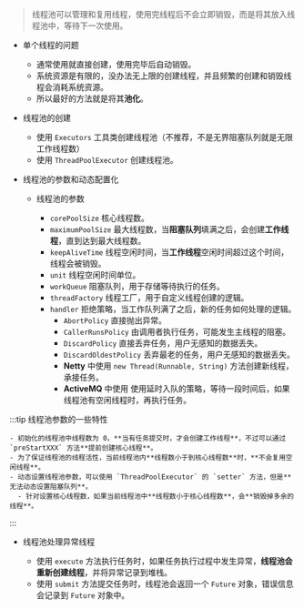 > 线程池可以管理和复用线程，使用完线程后不会立即销毁，而是将其放入线程池中，等待下一次使用。

- 单个线程的问题

  - 通常使用就直接创建，使用完毕后自动销毁。
  - 系统资源是有限的，没办法无上限的创建线程，并且频繁的创建和销毁线程会消耗系统资源。
  - 所以最好的方法就是将其**池化**。

- 线程池的创建

  - 使用 `Executors` 工具类创建线程池（不推荐，不是无界阻塞队列就是无限工作线程数）
  - 使用 `ThreadPoolExecutor` 创建线程池。

- 线程池的参数和动态配置化

  - 线程池的参数

    - `corePoolSize` 核心线程数。
    - `maximumPoolSize` 最大线程数，当**阻塞队列**填满之后，会创建**工作线程**，直到达到最大线程数。
    - `keepAliveTime` 线程空闲时间，当**工作线程**空闲时间超过这个时间，线程会被销毁。
    - `unit` 线程空闲时间单位。
    - `workQueue` 阻塞队列，用于存储等待执行的任务。
    - `threadFactory` 线程工厂，用于自定义线程创建的逻辑。
    - `handler` 拒绝策略，当工作队列满了之后，新的任务如何处理的逻辑。
      - `AbortPolicy` 直接抛出异常。
      - `CallerRunsPolicy` 由调用者执行任务，可能发生主线程的阻塞。
      - `DiscardPolicy` 直接丢弃任务，用户无感知的数据丢失。
      - `DiscardOldestPolicy` 丢弃最老的任务，用户无感知的数据丢失。
      - **Netty** 中使用 `new Thread(Runnable, String)` 方法创建新线程，承接任务。
      - **ActiveMQ** 中使用 使用延时入队的策略，等待一段时间后，如果线程池有空闲线程时，再执行任务。

:::tip 线程池参数的一些特性

    - 初始化的线程池中线程数为 0，**当有任务提交时，才会创建工作线程**，不过可以通过 `preStartXXX` 方法**提前创建核心线程**。
    - 为了保证线程池的线程活性，当前线程池内**线程数小于到核心线程数**时，**不会复用空闲线程**。
    - 动态设置线程池参数，可以使用 `ThreadPoolExecutor` 的 `setter` 方法，但是**无法动态设置阻塞队列**。
      - 针对设置核心线程数，如果当前线程池中**线程数小于核心线程数**，会**销毁掉多余的线程**。

:::

- 线程池处理异常线程

  - 使用 `execute` 方法执行任务时，如果任务执行过程中发生异常，**线程池会重新创建线程**，并将异常记录到堆栈。
  - 使用 `submit` 方法提交任务时，线程池会返回一个 `Future` 对象，错误信息会记录到 `Future` 对象中。
